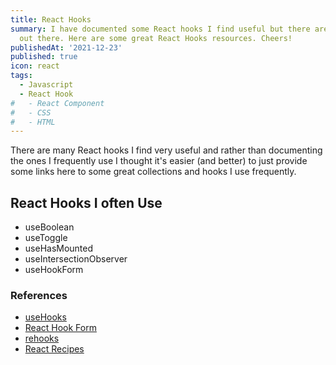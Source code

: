 ```yaml
---
title: React Hooks
summary: I have documented some React hooks I find useful but there are many, many hooks
  out there. Here are some great React Hooks resources. Cheers!
publishedAt: '2021-12-23'
published: true
icon: react
tags:
  - Javascript
  - React Hook
#   - React Component
#   - CSS
#   - HTML
---
```


There are many React hooks I find very useful and rather than documenting the ones I frequently use I thought it's easier (and better) to just provide some links here to some great collections and hooks I use frequently.

## React Hooks I often Use

- useBoolean
- useToggle
- useHasMounted
- useIntersectionObserver
- useHookForm

### References

- [useHooks](https://usehooks.com/)
- [React Hook Form](https://www.npmjs.com/package/react-hook-form)
- [rehooks](https://github.com/rehooks)
- [React Recipes](https://github.com/craig1123/react-recipes)

